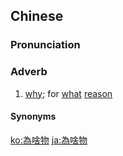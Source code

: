 {{also|为啥物}}
==Chinese==
{{zh-forms|s=为啥物|type=12}}

===Pronunciation===
{{zh-pron
|mn=ūi-siáⁿ-mi̍h/ūi-siáⁿ-mih
|cat=adv
}}

===Adverb===
{{zh-adv}}

# {{lb|zh|Taiwanese Min Nan}} [[why]]; for [[what]] [[reason]]

====Synonyms====
{{zh-dial|為什麼}}

[[ko:為啥物]]
[[ja:為啥物]]